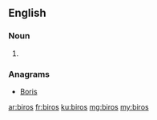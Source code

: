 ==English==

===Noun===
{{head|en|plural}}

# {{plural of|biro|lang=en|nocat=1}}

===Anagrams===
* [[Boris#English|Boris]]

[[ar:biros]]
[[fr:biros]]
[[ku:biros]]
[[mg:biros]]
[[my:biros]]